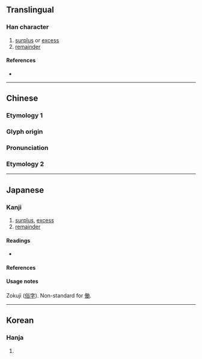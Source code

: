 {{also|働}}
{{character info/new}}
==Translingual==

===Han character===
{{Han char|rn=9|rad=人|as=02|sn=4|four=24227|canj=OKS|ids=⿰亻力}}

# [[surplus]] or [[excess]]
# [[remainder]]

====References====
* {{Han ref|kx=0091.100|dkj=00350|dj=0193.020|hdz=10110.020|uh=4EC2|ud=20162|bh=C952|bd=51538}}

----

==Chinese==
{{zh-forms}}

===Etymology 1===

===Glyph origin===
{{Han etym}}

===Pronunciation===
{{zh-pron
|m=lè
|c=lak6
|mc=y
|oc=y
|ma=
|cat=n
}}

===Etymology 2===
{{zh-see|働|v}}

----

==Japanese==
{{ja-see-also|働}}

===Kanji===
{{ja-kanji|grade=uc|rs=人02}}

# [[surplus]], [[excess]]
# [[remainder]]

====Readings====
* {{ja-readings|on=[[ろく]] (roku)|kanon=[[りょく]] (ryoku)|kun=[[はたらく]] (hataraku), [[つとめる]] (tsutomeru)}}

====References====
{{ja-kref
|jis=503E
|ku=4830
|shift=98BC
|euc=D0BE
|freq=''[[俗字]] (zokuji)''
|nelson=342
|newnelson=101
|halpern=22
|kld=''not listed''
|heisig=''not listed''
|tuttle=2a11.1
}}

====Usage notes====
Zokuji ([[俗字]]). Non-standard for [[働]].

----

==Korean==

===Hanja===
{{ko-hanja|hangeul=[[륵]]|rv=reuk|mr=rŭk}}

# {{defn|lang=ko|sort=人02}}